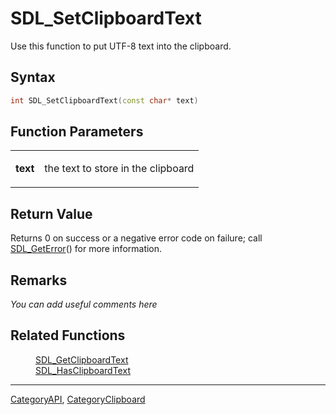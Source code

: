 
= SDL_SetClipboardText =
Use this function to put UTF-8 text into the clipboard.


== Syntax ==
<syntaxhighlight lang='c++'>
int SDL_SetClipboardText(const char* text)
</syntaxhighlight>

== Function Parameters ==
{|
|'''text'''
|the text to store in the clipboard
|}

== Return Value ==
Returns 0 on success or a negative error code on failure; call [[SDL_GetError]]() for more information.

== Remarks ==
''You can add useful comments here''

== Related Functions ==
:[[SDL_GetClipboardText]]
:[[SDL_HasClipboardText]]

----
[[CategoryAPI]], [[CategoryClipboard]]
